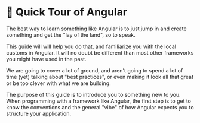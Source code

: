 


# 📗 Quick Tour of Angular

The best way to learn something like Angular is to just jump in and create something and get the "lay of the land", so to speak.

This guide will will help you do that, and familiarize you with the local customs in Angular. It will no doubt be different than most other frameworks you might have used in the past. 

We are going to cover a lot of ground, and aren't going to spend a lot of time (yet) talking about "best practices", or even making it look all that great or be too clever with what we are building. 

The purpose of this guide is to introduce you to something new to you. When programming with a framework like Angular, the first step is to get to know the conventions and the general "vibe" of how Angular expects you 
to structure your application.